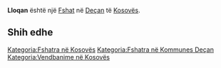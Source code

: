 {{Fshat në Kosovës
 | Emri                = Lloqan
| sqi_N_name = Lloqan
| sqi_N_FULL_NAME_RO = Lloqan
| sqi_N_FULL_NAME_ND_RO = Lloqan
| sqi_N_SORT_NAME_RG = LLOQAN
| sqi_N_FULL_NAME_RG = Lloqan
| sqi_N_FULL_NAME_ND_RG = Lloqan
| sqi_V_name = Loçan
| sqi_V_FULL_NAME_RO = Loçan Lloçan Lloçani Lloqani
| sqi_V_FULL_NAME_ND_RO = Locan Llocan Llocani Lloqani
| sqi_V_SORT_NAME_RG = LOCAN LLOCAN LLOCANI LLOQANI
| sqi_V_FULL_NAME_RG = Loçan Lloçan Lloçani Lloqani
| sqi_V_FULL_NAME_ND_RG = Locan Llocan Llocani Lloqani
| srp_N_name = Loćane
| srp_N_FULL_NAME_RO = Loćane
| srp_N_FULL_NAME_ND_RO = Locane
| srp_N_SORT_NAME_RG = LOCANE
| srp_N_FULL_NAME_RG = Loćane
| srp_N_FULL_NAME_ND_RG = Locane
| srp_NS_name = Лоћане
| srp_NS_FULL_NAME_RO = Лоћане
| srp_NS_FULL_NAME_ND_RO = Лоћане
| srp_NS_SORT_NAME_RG = ЛОЋАНЕ
| srp_NS_FULL_NAME_RG = Лоћане
| srp_NS_FULL_NAME_ND_RG = Лоћане

 | Emri (Rasa dhanore) = 
 | Figura              = 
 | Shteti              = Kosovo
 | Komuna              = Deçan
 | Kodi postar         = 
 | Sipërfaqja          = 

 | Popullsia           = 

 | Regj. i popullsisë  = 
 | Dend. e popullsisë  = 
 | Faqja zyrtare       = 
 <!--- Koordinatat ----> 
 | Gjerësia            = 42.524444
 | Gjatësia            = 20.280833
 | Lartësia            = 
}}
'''Lloqan''' është një [[Fshat]] në [[Deçan]] të [[Kosovës]].

<!-- == Gjeografia == -->
<!-- == Historia == -->
<!-- == Demografia == -->
== Shih edhe ==
{{Komuna Deçan}}
{{Kosovo-Administrata-Cung}}

[[Kategoria:Fshatra në Kosovës]]
[[Kategoria:Fshatra në Kommunes Deçan]]
[[Kategoria:Vendbanime në Kosovës]]